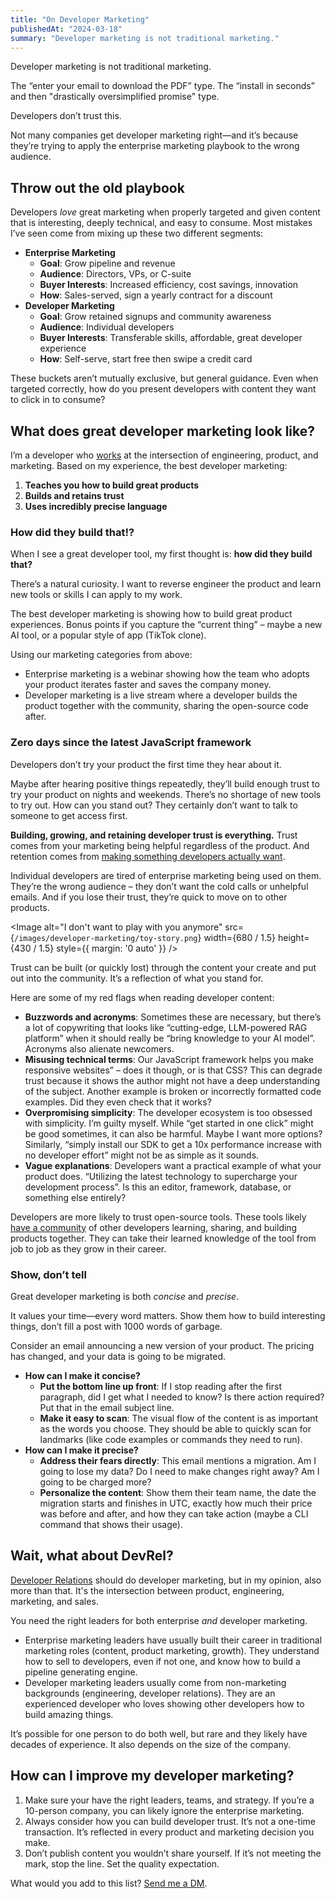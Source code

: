 ```yaml
---
title: "On Developer Marketing"
publishedAt: "2024-03-18"
summary: "Developer marketing is not traditional marketing."
---
```


Developer marketing is not traditional marketing.

The “enter your email to download the PDF” type. The “install in seconds” and then "drastically oversimplified promise" type.

Developers don’t trust this.

Not many companies get developer marketing right—and it’s because they’re trying to apply the enterprise marketing playbook to the wrong audience.

## Throw out the old playbook

Developers _love_ great marketing when properly targeted and given content that is interesting, deeply technical, and easy to consume. Most mistakes I’ve seen come from mixing up these two different segments:

- **Enterprise Marketing**
  - **Goal**: Grow pipeline and revenue
  - **Audience**: Directors, VPs, or C-suite
  - **Buyer Interests**: Increased efficiency, cost savings, innovation
  - **How**: Sales-served, sign a yearly contract for a discount
- **Developer Marketing**
  - **Goal**: Grow retained signups and community awareness
  - **Audience**: Individual developers
  - **Buyer Interests**: Transferable skills, affordable, great developer experience
  - **How**: Self-serve, start free then swipe a credit card

These buckets aren’t mutually exclusive, but general guidance. Even when targeted correctly, how do you present developers with content they want to click in to consume?

## What does great developer marketing look like?

I’m a developer who [works](/work) at the intersection of engineering, product, and marketing. Based on my experience, the best developer marketing:

1. **Teaches you how to build great products**
2. **Builds and retains trust**
3. **Uses incredibly precise language**

### How did they build that!?

When I see a great developer tool, my first thought is: **how did they build that?**

There’s a natural curiosity. I want to reverse engineer the product and learn new tools or skills I can apply to my work.

The best developer marketing is showing how to build great product experiences. Bonus points if you capture the “current thing” – maybe a new AI tool, or a popular style of app (TikTok clone).

<StaticTweet id="1744201046627356885" />

Using our marketing categories from above:

- Enterprise marketing is a webinar showing how the team who adopts your product iterates faster and saves the company money.
- Developer marketing is a live stream where a developer builds the product together with the community, sharing the open-source code after.

### Zero days since the latest JavaScript framework

Developers don’t try your product the first time they hear about it.

Maybe after hearing positive things repeatedly, they’ll build enough trust to try your product on nights and weekends. There’s no shortage of new tools to try out. How can you stand out? They certainly don’t want to talk to someone to get access first.

**Building, growing, and retaining developer trust is everything.** Trust comes from your marketing being helpful regardless of the product. And retention comes from [making something developers actually want](/blog/make-something-developers-want).

Individual developers are tired of enterprise marketing being used on them. They’re the wrong audience – they don’t want the cold calls or unhelpful emails. And if you lose their trust, they’re quick to move on to other products.

<Image
alt="I don't want to play with you anymore"
src={`/images/developer-marketing/toy-story.png`}
width={680 / 1.5}
height={430 / 1.5}
style={{ margin: '0 auto' }}
/>

Trust can be built (or quickly lost) through the content your create and put out into the community. It’s a reflection of what you stand for.

Here are some of my red flags when reading developer content:

- **Buzzwords and acronyms**: Sometimes these are necessary, but there’s a lot of copywriting that looks like “cutting-edge, LLM-powered RAG platform” when it should really be “bring knowledge to your AI model”. Acronyms also alienate newcomers.
- **Misusing technical terms**: Our JavaScript framework helps you make responsive websites” – does it though, or is that CSS? This can degrade trust because it shows the author might not have a deep understanding of the subject. Another example is broken or incorrectly formatted code examples. Did they even check that it works?
- **Overpromising simplicity**: The developer ecosystem is too obsessed with simplicity. I’m guilty myself. While “get started in one click” might be good sometimes, it can also be harmful. Maybe I want more options? Similarly, “simply install our SDK to get a 10x performance increase with no developer effort” might not be as simple as it sounds.
- **Vague explanations**: Developers want a practical example of what your product does. “Utilizing the latest technology to supercharge your development process”. Is this an editor, framework, database, or something else entirely?

Developers are more likely to trust open-source tools. These tools likely [have a community](https://janairis.medium.com/five-pillars-of-building-developer-communities-at-hashicorp-9c8f50198eb8) of other developers learning, sharing, and building products together. They can take their learned knowledge of the tool from job to job as they grow in their career.

### Show, don’t tell

Great developer marketing is both _concise_ and _precise_.

It values your time—every word matters. Show them how to build interesting things, don’t fill a post with 1000 words of garbage.

Consider an email announcing a new version of your product. The pricing has changed, and your data is going to be migrated.

- **How can I make it concise?**
  - **Put the bottom line up front**: If I stop reading after the first paragraph, did I get what I needed to know? Is there action required? Put that in the email subject line.
  - **Make it easy to scan**: The visual flow of the content is as important as the words you choose. They should be able to quickly scan for landmarks (like code examples or commands they need to run).
- **How can I make it precise?**
  - **Address their fears directly**: This email mentions a migration. Am I going to lose my data? Do I need to make changes right away? Am I going to be charged more?
  - **Personalize the content**: Show them their team name, the date the migration starts and finishes in UTC, exactly how much their price was before and after, and how they can take action (maybe a CLI command that shows their usage).

## Wait, what about DevRel?

[Developer Relations](/blog/devrel-at-vercel) should do developer marketing, but in my opinion, also more than that. It's the intersection between product, engineering, marketing, and sales.

You need the right leaders for both enterprise _and_ developer marketing.

- Enterprise marketing leaders have usually built their career in traditional marketing roles (content, product marketing, growth). They understand how to sell to developers, even if not one, and know how to build a pipeline generating engine.
- Developer marketing leaders usually come from non-marketing backgrounds (engineering, developer relations). They are an experienced developer who loves showing other developers how to build amazing things.

It’s possible for one person to do both well, but rare and they likely have decades of experience. It also depends on the size of the company.

## How can I improve my developer marketing?

1. Make sure your have the right leaders, teams, and strategy. If you’re a 10-person company, you can likely ignore the enterprise marketing.
2. Always consider how you can build developer trust. It’s not a one-time transaction. It’s reflected in every product and marketing decision you make.
3. Don’t publish content you wouldn’t share yourself. If it’s not meeting the mark, stop the line. Set the quality expectation.

What would you add to this list? [Send me a DM](https://twitter.com/leeerob).
